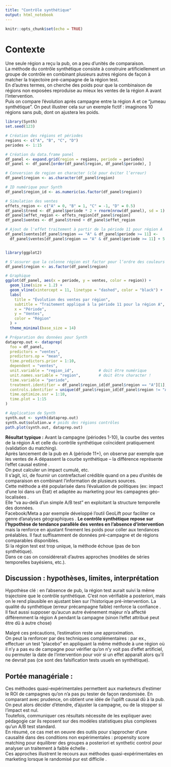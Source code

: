 ---
title: "Contrôle synthétique"
output: html_notebook
---

```{r setup, include=FALSE}
knitr::opts_chunk$set(echo = TRUE)
```

# Contexte

Une seule région a reçu la pub, on a peu d’unités de comparaison.  
La méthode du contrôle synthétique consiste à construire artificiellement un groupe de contrôle en combinant plusieurs autres régions de façon à  
matcher la trajectoire pré-campagne de la région test.  
En d’autres termes, on cherche des poids pour que la combinaison de régions non exposées reproduise au mieux les ventes de la région A
avant l’intervention.  
Puis on compare l’évolution après campagne entre la région A et ce "jumeau synthétique".
On peut illustrer cela sur un exemple fictif : imaginons 10 régions sans pub, dont on ajustera les poids.


```{r}
library(Synth)
set.seed(123)

# Création des régions et périodes
regions <- c("A", "B", "C", "D")
periodes <- 1:15

# Création du data.frame panel
df_panel <- expand.grid(region = regions, periode = periodes)
df_panel <- df_panel[order(df_panel$region, df_panel$periode), ]

# Conversion de region en character (clé pour éviter l’erreur)
df_panel$region <- as.character(df_panel$region)

# ID numérique pour Synth
df_panel$region_id <- as.numeric(as.factor(df_panel$region))

# Simulation des ventes
effets_region <- c("A" = 0, "B" = 1, "C" = -1, "D" = 0.5)
df_panel$trend <- df_panel$periode * 2 + rnorm(nrow(df_panel), sd = 1)
df_panel$effet_region <- effets_region[df_panel$region]
df_panel$ventes <- df_panel$trend + df_panel$effet_region

# Ajout de l'effet traitement à partir de la période 11 pour région A
df_panel$ventes[df_panel$region == "A" & df_panel$periode >= 11] <-
  df_panel$ventes[df_panel$region == "A" & df_panel$periode >= 11] + 5



```


```{r}
library(ggplot2)

# S'assurer que la colonne région est factor pour l’ordre des couleurs
df_panel$region <- as.factor(df_panel$region)

# Graphique
ggplot(df_panel, aes(x = periode, y = ventes, color = region)) +
  geom_line(size = 1.2) +
  geom_vline(xintercept = 11, linetype = "dashed", color = "black") +
  labs(
    title = "Évolution des ventes par région",
    subtitle = "Traitement appliqué à la période 11 pour la région A",
    x = "Période",
    y = "Ventes",
    color = "Région"
  ) +
  theme_minimal(base_size = 14)

```


```{r}

# Préparation des données pour Synth
dataprep.out <- dataprep(
  foo = df_panel,
  predictors = "ventes",
  predictors.op = "mean",
  time.predictors.prior = 1:10,
  dependent = "ventes",
  unit.variable = "region_id",           # doit être numérique
  unit.names.variable = "region",        # doit être character !
  time.variable = "periode",
  treatment.identifier = df_panel$region_id[df_panel$region == "A"][1],
  controls.identifier = unique(df_panel$region_id[df_panel$region != "A"]),
  time.optimize.ssr = 1:10,
  time.plot = 1:15
)

# Application de Synth
synth.out <- synth(dataprep.out)
synth.out$solution.w # poids des régions contrôles
path.plot(synth.out, dataprep.out)
```


**Résultat typique :** 
Avant la campagne (périodes 1-10), la courbe des ventes de la région A et celle du
contrôle synthétique coïncident pratiquement (validation du matching).  
Après lancement de la pub en A (période 11+), on observe par exemple que les ventes de A dépassent la courbe synthétique – la
différence représente l’effet causal estimé .  
On peut calculer un impact cumulé, etc.  
Il s'agit, ici, de fournir un contrefactuel crédible quand on a peu d’unités de comparaison en combinant l’information de plusieurs sources.  
Cette méthode a été popularisée dans l’évaluation de politiques (ex: impact d’une loi dans un État) et adaptée au marketing pour les
campagnes géo-localisées .  
Elle “va au-delà d’un simple A/B test” en exploitant la structure temporelle des données.  
Facebook/Meta a par exemple développé l’outil GeoLift pour faciliter ce genre d’analyses géographiques .
**Le contrôle synthétique repose sur l’hypothèse de tendance parallèle des ventes en l’absence d’intervention** mais la renforce en ajustant finement les poids pour coller aux tendances préalables. Il faut suffisamment de données pré-campagne et de régions
comparables disponibles.  
Si la région test est trop unique, la méthode échoue (pas de bon synthétique).  
Dans ce cas on considérerait d’autres approches (modèles de séries temporelles bayésiens, etc.).


## Discussion : hypothèses, limites, interprétation
Hypothèse clé : en l’absence de pub, la région test aurait suivi la même trajectoire que le contrôle synthétique. C’est non vérifiable a posteriori, mais on le rend plausible en ajustant bien sur l’historique pré-intervention. La qualité du synthétique (erreur précampagne faible) renforce la confiance .  
Il faut aussi supposer qu’aucun autre événement majeur n’a
affecté différemment la région A pendant la campagne (sinon l’effet attribué peut être dû à autre chose)

Malgré ces précautions, l’estimation reste une approximation.  
On peut la renforcer par des techniques complémentaires : par ex., effectuer un test “placebo” en appliquant la même méthode à une région où
il n’y a pas eu de campagne pour vérifier qu’on n’y voit pas d’effet artificiel, ou permuter la date de l’intervention pour voir si un effet apparaît alors qu’il ne devrait pas (ce sont des falsification tests usuels en synthétique).


## Portée managériale : 
Ces méthodes quasi-expérimentales permettent aux marketeurs d’estimer le ROI
de campagnes qu’on n’a pas pu tester de façon randomisée. En comparant avec prudence, on obtient
une idée de l’uplift causal dû à la pub.  
On peut alors décider d’étendre, d’ajuster la campagne, ou de la stopper si l’impact est nul.  
Toutefois, communiquer ces résultats nécessite de les expliquer avec pédagogie car ils reposent sur des modèles statistiques plus complexes qu’un A/B test standard.  
En résumé, ce cas met en oeuvre des outils pour s’approcher d’une causalité dans des conditions non expérimentales : propensity score matching pour équilibrer des groupes a posteriori et synthetic control pour analyser un traitement à faible échelle .  
Ces approches illustrent le recours aux méthodes quasi-expérimentales en marketing lorsque le randomisé pur est difficile .

```{r}

```

